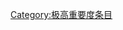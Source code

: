 {{catmore1|[[Wikipedia:性与性学专题|Wikipedia:性与性学专题]]}}
{{Articles by Importance|topic=性与性学|project=性与性学|format=TOC}}
{{emptycat}}

[[Category:极高重要度条目|Category:极高重要度条目]]